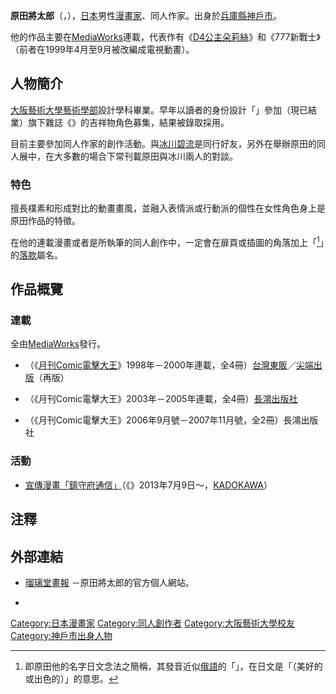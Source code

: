{{multiple issues|
{{blpunsourced|time=2016-09-11T17:09:35+00:00}}
{{Notability Unreferenced|time=2016-09-11T17:11:38+00:00}}
{{Primarysources|time=2016-09-11T17:11:38+00:00}}
}}
{{Infobox 漫畫家
| 姓名               = 原田將太郎
| 職業               = [[漫畫家|漫畫家]]
| 圖像               = 
| 圖像大小           = 
| 圖像說明           = 
| 本名               = 
| 日語原文           = 原田 将太郎
| 英文名             = 
| 假名               = はらだ しょうたろう
| 羅馬字             = Harada Shōtarō
| 性別               = 男性
| 國籍               = {{JPN}}
| 出生日期           = 4月23日
| 出生地點           = {{JPN}}[[兵庫縣|兵庫縣]][[神戶市|神戶市]]
| 逝世日期           = 
| 逝世地點           = 
| 活躍時期           = 
| 類型               = 
| 出道作品           = 
| 代表作品           = 《[[D4公主|D4公主]]》<br />《777新戰士》
| 獎項               = 
| 簽名               = 
| 官方網站           = 
| 附註               = 
}}
{{japanese|japanese=原田 将太郎|kana=はらだ しょうたろう|romaji=Harada Shōtarō}}
{{同人}}
'''原田將太郎'''（{{lang-ja|原田 将太郎}}，{{bd||4月23日||}}），[[日本|日本]]男性[[漫畫家|漫畫家]]、同人作家。出身於[[兵庫縣|兵庫縣]][[神戶市|神戶市]]。

他的作品主要在[[MediaWorks|MediaWorks]]連載，代表作有《[[D4公主|D4公主朵莉絲]]》和《777新戰士》（前者在1999年4月至9月被改編成電視動畫）。

== 人物簡介 ==
[[大阪藝術大學|大阪藝術大學藝術學部]]設計學科畢業。早年以讀者的身份設計「{{lang|ja|むーちゃん}}」參加{{link-ja|新聲社|新声社}}（現已結業）旗下雜誌《{{link-ja|GAMEST|ゲーメスト}}》的吉祥物角色募集，結果被錄取採用。

目前主要參加同人作家的創作活動。與[[冰川碧流|冰川碧流]]是同行好友，另外在舉辦原田的同人展中，在大多數的場合下常刊載原田與冰川兩人的對談。

=== 特色 ===
擅長樸素和形成對比的動畫畫風，並融入表情派或行動派的個性在女性角色身上是原田作品的特徵。

在他的連載漫畫或者是所執筆的同人創作中，一定會在扉頁或插圖的角落加上「'''{{lang|ja|はらしよ}}'''<ref>即原田他的名字日文念法之簡稱，其發音近似[[俄語|俄語]]的「{{lang|ru|хорошо}}」，在日文是「{{lang|ja|すばらしい}}（美好的或出色的）」的意思。</ref>」的[[落款|落款]]屬名。

== 作品概覽 ==
=== 連載 ===
; 全由[[MediaWorks|MediaWorks]]發行。
* {{nihongo|[[D4公主|D4公主朵莉絲]]|D4プリンセス}}（《[[月刊Comic電擊大王|月刊Comic電擊大王]]》1998年－2000年連載，全4冊）[[台灣東販|台灣東販]]／[[尖端出版|尖端出版]]（再版）
* {{nihongo|777新戰士|なななな}}（《月刊Comic電擊大王》2003年－2005年連載，全4冊）[[長鴻出版社|長鴻出版社]]
* {{nihongo|美少女學園征服記|ヒメヤカヒメサマ}}（《月刊Comic電擊大王》2006年9月號－2007年11月號，全2冊）長鴻出版社

=== 活動 ===
* [[艦隊Collection|宣傳漫畫「鎮守府通信」]]（《{{link-ja|Fami通 Comic Clear|ファミ通コミッククリア}}》2013年7月9日～，[[KADOKAWA|KADOKAWA]]）

== 注釋 ==
{{reflist}}

== 外部連結 ==
* [http://www.netlaputa.ne.jp/~harashow/ 瑠璃堂畫報] {{Wayback|url=http://www.netlaputa.ne.jp/~harashow/ |date=20210126204744 }} {{ja icon}}－原田將太郎的官方個人網站。
* {{Twitter|harashow_llcorp}} {{ja icon}}

{{Normdaten}}
{{DEFAULTSORT:Harada Shōtarō}}
[[Category:日本漫畫家|Category:日本漫畫家]]
[[Category:同人創作者|Category:同人創作者]]
[[Category:大阪藝術大學校友|Category:大阪藝術大學校友]]
[[Category:神戶市出身人物|Category:神戶市出身人物]]